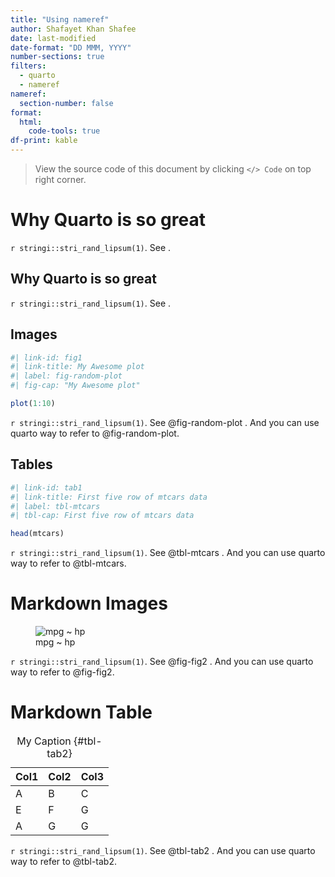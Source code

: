 ```yaml
---
title: "Using nameref"
author: Shafayet Khan Shafee
date: last-modified
date-format: "DD MMM, YYYY"
number-sections: true
filters: 
  - quarto
  - nameref
nameref:
  section-number: false
format: 
  html:
    code-tools: true
df-print: kable
---
```


> View the source code of this document by clicking `</> Code` on top right corner.


# Why Quarto is so great {#sec-stack}

`r stringi::stri_rand_lipsum(1)`. See \nameref{sec-stack}.

## Why Quarto is so great {#how}

`r stringi::stri_rand_lipsum(1)`. See \nameref{how}.

## Images

```r
#| link-id: fig1
#| link-title: My Awesome plot
#| label: fig-random-plot
#| fig-cap: "My Awesome plot"

plot(1:10)
```

`r stringi::stri_rand_lipsum(1)`. See @fig-random-plot \nameref{fig1}. And you can use quarto way to refer to @fig-random-plot. 

## Tables

```r
#| link-id: tab1
#| link-title: First five row of mtcars data
#| label: tbl-mtcars
#| tbl-cap: First five row of mtcars data

head(mtcars)
```

`r stringi::stri_rand_lipsum(1)`. See @tbl-mtcars \nameref{tab1}. And you can use quarto way to refer to @tbl-mtcars.


# Markdown Images


::: {.link link-id="fig2" link-title="Scatter plot"}

![mpg ~ hp](images/mpg.png){#fig-fig2}

:::

`r stringi::stri_rand_lipsum(1)`. See @fig-fig2 \nameref{fig2}. And you can use quarto way to refer to @fig-fig2.


# Markdown Table


::: {.link link-id="tab2" link-title="Markdown table"}

| Col1 | Col2 | Col3 |
|------|------|------|
| A    | B    | C    |
| E    | F    | G    |
| A    | G    | G    |

: My Caption {#tbl-tab2}

:::

`r stringi::stri_rand_lipsum(1)`. See @tbl-tab2 \nameref{tab2}. And you can use quarto way to refer to @tbl-tab2.